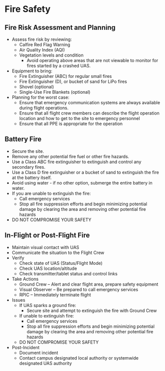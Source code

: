 # Fire Safety {#ch-fire-safety}

## Fire Risk Assessment and Planning

- Assess fire risk by reviewing:
    - Calfire Red Flag Warning
    - Air Quality Index (AQI)
    - Vegetation levels and condition
        - Avoid operating above areas that are not viewable to monitor for fires started by a crashed UAS. 
- Equipment to bring:
    - Fire Extinguisher (ABC) for regular small fires
    - Fire Extinguisher (D), or bucket of sand for LiPo fires
    - Shovel (optional)
    - Single-Use Fire Blankets (optional)
- Planning for the worst case:
    - Ensure that emergency communication systems are always available during flight operations.
    - Ensure that all flight crew members can describe the flight operation location and how to get to the site to emergency personnel
    - Ensure that all PPE is appropriate for the operation

## Battery Fire

- Secure the site.
- Remove any other potential fire fuel or other fire hazards.
- Use a Class ABC fire extinguisher to extinguish and control any secondary fires.
- Use a Class D fire extinguisher or a bucket of sand to extinguish the fire at the battery itself.
- Avoid using water - if no other option, submerge the entire battery in water. 
- If you are unable to extinguish the fire:
    - Call emergency services
    - Stop all fire suppression efforts and begin minimizing potential damage by clearing the area and removing other potential fire hazards
- DO NOT COMPROMISE YOUR SAFETY

## In-Flight or Post-Flight Fire

- Maintain visual contact with UAS
- Communicate the situation to the Flight Crew
- Verify 
    - Check state of UAS (Status/Flight Mode)
    - Check UAS location/altitude 
    - Check transmitter/tablet status and control links
- Take Actions
    - Ground Crew – Alert and clear flight area, prepare safety equipment
    - Visual Observer – Be prepared to call emergency services
    - RPIC – Immediately terminate flight
- Issues
    - If UAS sparks a ground fire:
        - Secure site and attempt to extinguish the fire with Ground Crew
    - If unable to extinguish fire: 
        - Call emergency services
        - Stop all fire suppression efforts and begin minimizing potential damage by clearing the area and removing other potential fire hazards
    - DO NOT COMPROMISE YOUR SAFETY
- Post-Incident
    - Document incident
    - Contact campus designated local authority or systemwide designated UAS authority 